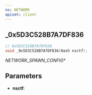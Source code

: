 ```yaml
---
ns: NETWORK
apiset: client
---
```

## _0x5D3C528B7A7DF836

```c
// 0x5D3C528B7A7DF836
void _0x5D3C528B7A7DF836(Hash nsctf);
```

_NETWORK_SPAWN_CONFIG_*

## Parameters
* **nsctf**: